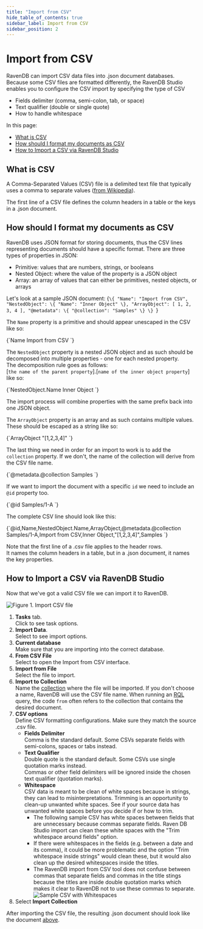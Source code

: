 ```yaml
---
title: "Import from CSV"
hide_table_of_contents: true
sidebar_label: Import from CSV
sidebar_position: 2
---
```



# Import from CSV

RavenDB can import CSV data files into .json document databases.  
Because some CSV files are formatted differently, the RavenDB Studio enables you to configure the CSV import by specifying the type of CSV  
 
* Fields delimiter (comma, semi-colon, tab, or space) 
* Text qualifier (double or single quote)
* How to handle whitespace  

In this page: 

* [What is CSV](../../../../studio/database/tasks/import-data/import-from-csv.mdx#what-is-csv)  
* [How should I format my documents as CSV](../../../../studio/database/tasks/import-data/import-from-csv.mdx#how-should-i-format-my-documents-as-csv)  
* [How to Import a CSV via RavenDB Studio](../../../../studio/database/tasks/import-data/import-from-csv.mdx#how-to-import-a-csv-via-ravendb-studio)  



## What is CSV

A Comma-Separated Values (CSV) file is a delimited text file that typically uses a comma to separate values ([from Wikipedia](https://en.wikipedia.org/wiki/Comma-separated_values)).  

The first line of a CSV file defines the column headers in a table or the keys in a .json document.  





## How should I format my documents as CSV

RavenDB uses JSON format for storing documents, thus the CSV lines representing documents should have a specific format. 
There are three types of properties in JSON: 

- Primitive: values that are numbers, strings, or booleans  
- Nested Object: where the value of the property is a JSON object  
- Array: an array of values that can either be primitives, nested objects, or arrays  

Let's look at a sample JSON document:
<TabItem value="json" label="json">
<CodeBlock language="json">
{`\{
    "Name": "Import from CSV",
    "NestedObject": \{
        "Name": "Inner Object"
    \},
    "ArrayObject": [
        1,
        2,
        3,
        4
    ],
    "@metadata": \{
        "@collection": "Samples"
    \}
\}
`}
</CodeBlock>
</TabItem>

The `Name` property is a primitive and should appear unescaped in the CSV like so: 

<TabItem value="json" label="json">
<CodeBlock language="json">
{`Name
Import from CSV
`}
</CodeBlock>
</TabItem>

The `NestedObject` property is a nested JSON object and as such should be decomposed into multiple properties - one for each nested property.  
The decomposition rule goes as follows:  
[`the name of the parent property`].[`name of the inner object property`]  
like so:  

<TabItem value="json" label="json">
<CodeBlock language="json">
{`NestedObject.Name
Inner Object
`}
</CodeBlock>
</TabItem>

The import process will combine properties with the same prefix back into one JSON object.  

The `ArrayObject` property is an array and as such contains multiple values. These should be escaped as a string like so:  

<TabItem value="json" label="json">
<CodeBlock language="json">
{`ArrayObject
"[1,2,3,4]"
`}
</CodeBlock>
</TabItem>

The last thing we need in order for an import to work is to add the `collection` property. If we don't, the name of the collection will derive from the CSV file name.

<TabItem value="json" label="json">
<CodeBlock language="json">
{`@metadata.@collection
Samples
`}
</CodeBlock>
</TabItem>

If we want to import the document with a specific `id` we need to include an `@id` property too. 

<TabItem value="json" label="json">
<CodeBlock language="json">
{`@id
Samples/1-A
`}
</CodeBlock>
</TabItem> 

The complete CSV line should look like this:  

<TabItem value="json" label="json">
<CodeBlock language="json">
{`@id,Name,NestedObject.Name,ArrayObject,@metadata.@collection
Samples/1-A,Import from CSV,Inner Object,"[1,2,3,4]",Samples
`}
</CodeBlock>
</TabItem> 

<Admonition type="note" title="">

Note that the first line of a .csv file applies to the header rows.  
It names the column headers in a table, but in a .json document, it names the key properties.  

</Admonition>





## How to Import a CSV via RavenDB Studio

Now that we've got a valid CSV file we can import it to RavenDB.  

![Figure 1. Import CSV file](./assets/import-from-CSV-studio-view.png)

1. **Tasks** tab.  
   Click to see task options.  
2. **Import Data**.  
   Select to see import options.  
3. **Current database**  
   Make sure that you are importing into the correct database.  
4. **From CSV File**  
   Select to open the Import from CSV interface.  
5. **Import from File**  
   Select the file to import.  
6. **Import to Collection**  
   Name the [collection](../../../../client-api/faq/what-is-a-collection.mdx) where the file will be imported. 
   If you don't choose a name, RavenDB will use the CSV file name. 
   When running an [RQL](../../../../indexes/querying/what-is-rql.mdx) query, the code `from` often refers to 
   the collection that contains the desired document.  
7. **CSV options**  
  Define CSV formatting configurations.  Make sure they match the source .csv file.  
   * **Fields Delimiter**  
     Comma is the standard default.  Some CSVs separate fields with semi-colons, spaces or tabs instead.  
   * **Text Qualifier**  
     Double quote is the standard default. Some CSVs use single quotation marks instead.  
     Commas or other field delimiters will be ignored inside the chosen text qualifier (quotation marks).  
   * **Whitespace**  
     CSV data is meant to be clean of white spaces because in strings, they can lead to misinterpretations. 
     Trimming is an opportunity to clean-up unwanted white spaces. 
     See if your source data has unwanted white spaces before you decide if or how to trim.  
      * The following sample CSV has white spaces between fields that are unnecessary because commas separate fields. 
        Raven DB Studio import can clean these white spaces with the "Trim whitespace around fields" option.  
      * If there were whitespaces in the fields (e.g. between a date and its comma), it could be more problematic and 
        the option "Trim whitespace inside strings" would clean these, but it would also clean up the desired 
        whitespaces inside the titles.  
      * The RavenDB import from CSV tool does not confuse between commas that separate fields and commas in the title 
        stings because the titles are inside double quotation marks which makes it clear to RavenDB not to use these 
        commas to separate.  
      ![Sample CSV with Whitespaces](./assets/sample-csv-deniro.png)
8. Select **Import Collection**  
  
After importing the CSV file, the resulting .json document should look like the document 
[above](../../../../studio/database/tasks/import-data/import-from-csv.mdx#how-should-i-format-my-documents-as-csv).  


